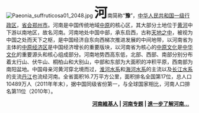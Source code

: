 [[File:Paeonia_suffruticosa01_2048.jpg|right]]
<span style="font-size:250%;">'''河'''</span>南简称“'''豫'''”，[[中华人民共和国|中华人民共和国]][[中国一级行政区|一级行政区]]，[[省会|省会]][[郑州市|郑州市]]。河南是中国传统地域[[中原|中原]]的核心区，其大部分土地位于[[黄河|黄河]]中下游以南地区，故名河南。河南地处中国中部，承东启西，古称[[天地之中|天地之中]]，被视为中国之处而天下之枢，是中国经济自东向西梯次推进发展的中间地带，以河南省为主体的[[中原经济区|中原经济区]]是中国经济增长的重要版块，以河南省为核心的[[中原文化|中原文化]]是[[中华文化|中华文化]]的重要源头和核心组成部分。河南地势西高东低，北部、西部、南部分别分布着太行山、伏牛山、桐柏山和大别山，中部和东部为大面积的冲积平原，西南部为南阳盆地。中国母亲河黄河穿北境而过，[[淮河水系|淮河水系]]和[[海河水系|海河水系]]的主流以及[[长江水系|长江水系]]的支流[[丹江|丹江]]也流经河南。全省面积16.7万平方公里，面积排名全国第17位，总人口10489万人（2011年年末），据中国同级省份第一，与全球国家相比，河南人口排名第11位（2010年）。
<div style="text-align:right;margin-right:10px;margin-bottom:4px;">'''[[Wikipedia:河南維基人列表|河南維基人]] | [[Wikipedia:河南专题|河南专题]] | [[河南|進一步了解河南…]]'''
<noinclude> </noinclude>